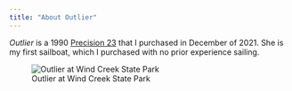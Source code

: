 ```yaml
---
title: "About Outlier"
---
```


*Outlier* is a 1990 [Precision 23](http://www.precisionboatworks.com/boats/p23/index.php) that I purchased in December of 2021.
She is my first sailboat, which I purchased with no prior experience sailing.


![Outlier at Wind Creek State Park](images/dock2.jpeg)

